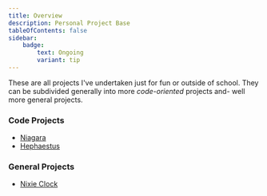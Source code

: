 ```yaml
---
title: Overview
description: Personal Project Base
tableOfContents: false
sidebar:
    badge:
        text: Ongoing
        variant: tip
---
```


These are all projects I've undertaken just for fun or outside of school. They can be subdivided generally into more *code-oriented* projects and- well more general projects.

### Code Projects

-  [Niagara](../2-small-projects/#niagara)
- [Hephaestus](../2-small-projects/#hephaestus)

### General Projects

- [Nixie Clock](../nixieclock)
